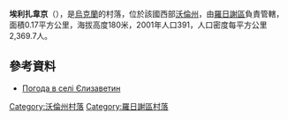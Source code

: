 {{coord|50|55|33|N|25|21|0|E|scale:30000|display=title}}

'''埃利扎韋京'''（{{lang-uk|Єлизаветин}}），是[[烏克蘭|烏克蘭]]的村落，位於該國西部[[沃倫州|沃倫州]]，由[[羅日謝區|羅日謝區]]負責管轄，面積0.17平方公里，海拔高度180米，2001年人口391，人口密度每平方公里2,369.7人。

==參考資料==
* [http://weather.in.ua/ua/volynskaja/7571 Погода в селі Єлизаветин] {{Wayback|url=http://weather.in.ua/ua/volynskaja/7571 |date=20111219102954 }}

[[Category:沃倫州村落|Category:沃倫州村落]]
[[Category:羅日謝區村落|Category:羅日謝區村落]]


{{Volyn-geo-stub}}